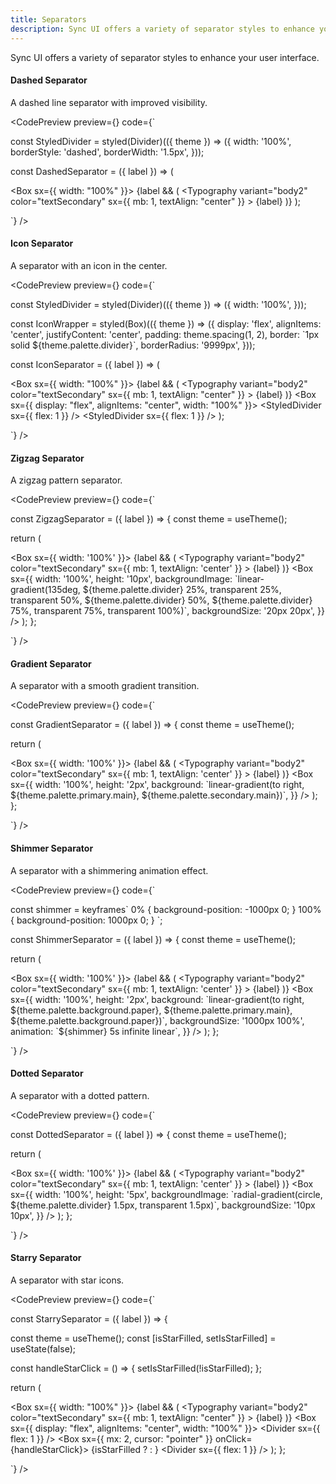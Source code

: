 ```yaml
---
title: Separators
description: Sync UI offers a variety of separator styles to enhance your user interface.
---
```


Sync UI offers a variety of separator styles to enhance your user interface.

#### Dashed Separator

A dashed line separator with improved visibility.

<CodePreview
  preview={<SeparatorVariants variant="dashed" label="Dashed Separator" />}
  code={`

const StyledDivider = styled(Divider)(({ theme }) => ({
  width: '100%',
  borderStyle: 'dashed',
  borderWidth: '1.5px',
}));

const DashedSeparator = ({ label }) => (

  <Box sx={{ width: "100%" }}>
    {label && (
      <Typography
        variant="body2"
        color="textSecondary"
        sx={{ mb: 1, textAlign: "center" }}
      >
        {label}
      </Typography>
    )}
    <StyledDivider />
  </Box>
);

  `}
/>

#### Icon Separator

A separator with an icon in the center.

<CodePreview
  preview={<SeparatorVariants variant="icon" label="Icon Separator" />}
  code={`

const StyledDivider = styled(Divider)(({ theme }) => ({
  width: '100%',
}));

const IconWrapper = styled(Box)(({ theme }) => ({
  display: 'flex',
  alignItems: 'center',
  justifyContent: 'center',
  padding: theme.spacing(1, 2),
  border: \`1px solid \${theme.palette.divider}\`,
  borderRadius: '9999px',
}));

const IconSeparator = ({ label }) => (

  <Box sx={{ width: "100%" }}>
    {label && (
      <Typography
        variant="body2"
        color="textSecondary"
        sx={{ mb: 1, textAlign: "center" }}
      >
        {label}
      </Typography>
    )}
    <Box sx={{ display: "flex", alignItems: "center", width: "100%" }}>
      <StyledDivider sx={{ flex: 1 }} />
      <IconWrapper>
        <RxPlus />
      </IconWrapper>
      <StyledDivider sx={{ flex: 1 }} />
    </Box>
  </Box>
);

  `}
/>

#### Zigzag Separator

A zigzag pattern separator.

<CodePreview
  preview={<SeparatorVariants variant="zigzag" label="Zigzag Separator" />}
  code={`

const ZigzagSeparator = ({ label }) => {
const theme = useTheme();

return (

  <Box sx={{ width: '100%' }}>
    {label && (
      <Typography
        variant="body2"
        color="textSecondary"
        sx={{ mb: 1, textAlign: 'center' }}
      >
        {label}
      </Typography>
    )}
    <Box
      sx={{
        width: '100%',
        height: '10px',
        backgroundImage: \`linear-gradient(135deg, \${theme.palette.divider} 25%, transparent 25%, transparent 50%, \${theme.palette.divider} 50%, \${theme.palette.divider} 75%, transparent 75%, transparent 100%)\`,
        backgroundSize: '20px 20px',
      }}
    />
  </Box>
  );
};

  `}
/>

#### Gradient Separator

A separator with a smooth gradient transition.

<CodePreview
  preview={<SeparatorVariants variant="gradient" label="Gradient Separator" />}
  code={`

const GradientSeparator = ({ label }) => {
const theme = useTheme();

return (

  <Box sx={{ width: '100%' }}>
    {label && (
      <Typography
        variant="body2"
        color="textSecondary"
        sx={{ mb: 1, textAlign: 'center' }} 
      >
        {label}
      </Typography>
    )}
    <Box
      sx={{
        width: '100%',
        height: '2px',
        background: \`linear-gradient(to right, \${theme.palette.primary.main}, \${theme.palette.secondary.main})\`,
      }}
    />
  </Box>
  );
};

  `}
/>

#### Shimmer Separator

A separator with a shimmering animation effect.

<CodePreview
  preview={<SeparatorVariants variant="shimmer" label="Shimmer Separator" />}
  code={`

const shimmer = keyframes\`
  0% { background-position: -1000px 0; }
  100% { background-position: 1000px 0; }
\`;

const ShimmerSeparator = ({ label }) => {
const theme = useTheme();

return (

  <Box sx={{ width: '100%' }}>
    {label && (
      <Typography
        variant="body2"
        color="textSecondary"
        sx={{ mb: 1, textAlign: 'center' }} 
      >
        {label}
      </Typography>
    )}
    <Box
      sx={{
        width: '100%',
        height: '2px',
        background: \`linear-gradient(to right, \${theme.palette.background.paper}, \${theme.palette.primary.main}, \${theme.palette.background.paper})\`,          backgroundSize: '1000px 100%',
        animation: \`\${shimmer} 5s infinite linear\`,
      }}
    />
  </Box>
  );
};

  `}
/>

#### Dotted Separator

A separator with a dotted pattern.

<CodePreview
  preview={<SeparatorVariants variant="dotted" label="Dotted Separator" />}
  code={`

const DottedSeparator = ({ label }) => {
const theme = useTheme();

return (

  <Box sx={{ width: '100%' }}>
    {label && (
      <Typography
        variant="body2"
        color="textSecondary"
        sx={{ mb: 1, textAlign: 'center' }} 
      >
        {label}
      </Typography>
    )}
    <Box
      sx={{
        width: '100%',
        height: '5px',
        backgroundImage: \`radial-gradient(circle, \${theme.palette.divider} 1.5px, transparent 1.5px)\`,
        backgroundSize: '10px 10px',
      }}
    />
  </Box>
  );
};

`}
/>

#### Starry Separator

A separator with star icons.

<CodePreview
  preview={<SeparatorVariants variant="starry" label="Starry Separator" />}
  code={`

const StarrySeparator = ({ label }) => {

  const theme = useTheme();
  const [isStarFilled, setIsStarFilled] = useState(false);

  const handleStarClick = () => {
    setIsStarFilled(!isStarFilled);
  };

return (

  <Box sx={{ width: "100%" }}>
    {label && (
      <Typography
        variant="body2"
        color="textSecondary"
        sx={{ mb: 1, textAlign: "center" }}
      >
        {label}
      </Typography>
    )}
    <Box sx={{ display: "flex", alignItems: "center", width: "100%" }}>
      <Divider sx={{ flex: 1 }} />
      <Box sx={{ mx: 2, cursor: "pointer" }} onClick={handleStarClick}>
        {isStarFilled ? <RxStarFilled size={22} /> : <RxStar size={22} />}
       </Box>
      <Divider sx={{ flex: 1 }} />
    </Box>
  </Box>
  ); 
};

  `}
/>

